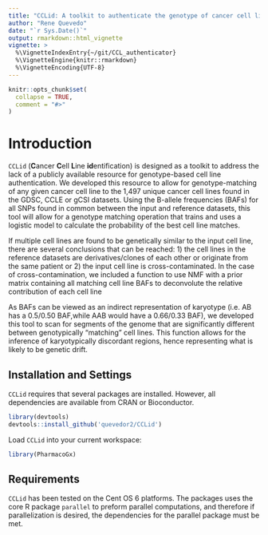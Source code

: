 ```yaml
---
title: "CCLid: A toolkit to authenticate the genotype of cancer cell lines"
author: "Rene Quevedo"
date: "`r Sys.Date()`"
output: rmarkdown::html_vignette
vignette: >
  %\VignetteIndexEntry{~/git/CCL_authenticator}
  %\VignetteEngine{knitr::rmarkdown}
  %\VignetteEncoding{UTF-8}
---
```


```r
knitr::opts_chunk$set(
  collapse = TRUE,
  comment = "#>"
)
```

# Introduction

`CCLid` (**C**ancer **C**ell **L**ine **id**entification) is designed as a toolkit to address the lack of a publicly available resource for genotype-based cell line authentication. We developed this resource to allow for genotype-matching of any given cancer cell line to the 1,497 unique cancer cell lines found in the GDSC, CCLE or gCSI datasets. Using the B-allele frequencies (BAFs) for all SNPs found in common between the input and reference datasets, this tool will allow for a genotype matching operation that trains and uses a logistic model to calculate the probability of the best  cell line matches.

If multiple cell lines are found to be genetically similar to the input cell line, there are several conclusions that can be reached: 1) the cell lines in the reference datasets are derivatives/clones of each other or originate from the same patient or 2) the input cell line is cross-contaminated. In the case of cross-contamination, we included a function to use NMF with a prior matrix containing all matching cell line BAFs to deconvolute the relative contribution of each cell line

As BAFs can be viewed as an indirect representation of karyotype (i.e. AB has a 0.5/0.50 BAF,while AAB would have a 0.66/0.33 BAF), we developed this tool to scan for segments of the genome that are significantly different between genotypically "matching" cell lines. This function allows for the inference of karyotypically discordant regions, hence representing what is likely to be genetic drift.

## Installation and Settings

`CCLid` requires that several packages are installed. However, all 
dependencies are available from CRAN or Bioconductor.

```r
library(devtools)
devtools::install_github('quevedor2/CCLid')
```

Load `CCLid` into your current workspace:

```r
library(PharmacoGx)
```

## Requirements

`CCLid` has been tested on the Cent OS 6 platforms. The packages 
uses the core R package `parallel` to preform parallel computations, and 
therefore if parallelization is desired, the dependencies for the parallel 
package must be met.


